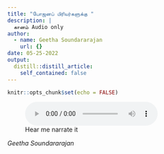 ```yaml
---
title: "போஜனப் பிரியர்களுக்கு "
description: |
  கானம் Audio only  
author:
  - name: Geetha Soundararajan
    url: {}
date: 05-25-2022
output:
  distill::distill_article:
    self_contained: false
---
```


```r
knitr::opts_chunk$set(echo = FALSE)
```

![Hear me narrate it](narration.mp3)

*Geetha Soundararajan*
